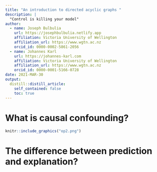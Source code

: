 ```yaml
---
title: "An introduction to directed acyclic graphs "
description: | 
  "Control is killing your model"
author:
  - name: Joseph Bulbulia
    url: https://josephbulbulia.netlify.app
    affiliation: Victoria University of Wellington
    affiliation_url: https://www.wgtn.ac.nz
    orcid_id: 0000-0002-5861-2056
  - name: Johannes Karl
    url: https://johannes-karl.com
    affiliation: Victoria University of Wellington
    affiliation_url: https://www.wgtn.ac.nz
    orcid_id: 0000-0001-5166-0728
date: 2021-MAR-30
output:
  distill::distill_article:
    self_contained: false
    toc: true
---
```




# What is causal confounding? 


```r
knitr::include_graphics("op2.png")
```


# The difference between prediction and explanation? 

